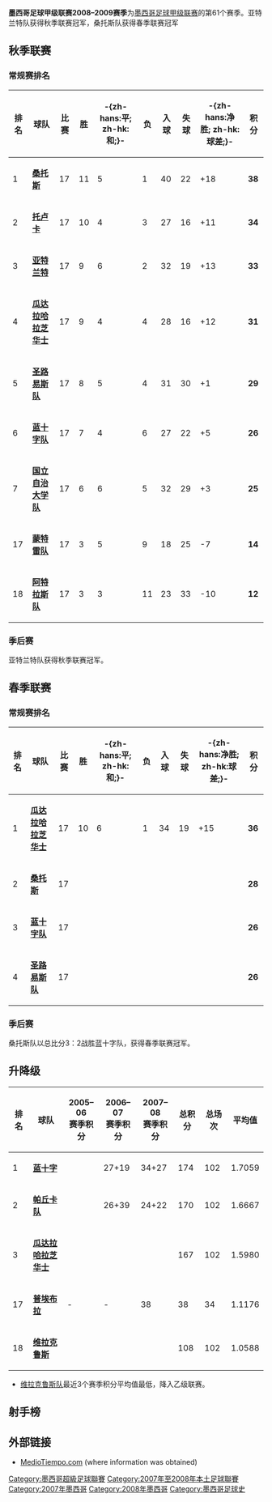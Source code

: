 '''墨西哥足球甲级联赛2008–2009赛季'''为[[墨西哥足球甲级联赛|墨西哥足球甲级联赛]]的第61个赛季。亚特兰特队获得秋季联赛冠军，桑托斯队获得春季联赛冠军

== 秋季联赛 ==
=== 常规赛排名 ===
{| class="wikitable sortable" style="text-align: center;"
! '''排名'''
!'''球队'''
!'''比赛'''
!'''胜'''
!'''-{zh-hans:平; zh-hk:和;}-'''
!'''负'''
!'''入球'''
!'''失球'''
!'''-{zh-hans:净胜; zh-hk:球差;}-'''
!'''积分'''
|- style="background: #D0F0C0;" 
|1||align="left"|'''[[桑托斯|桑托斯]]'''||17||11||5||1||40||22||+18||'''38'''
|- style="background: #E8FFD8;"
|2||align="left"|'''[[托卢卡足球俱乐部|托卢卡]]'''||17||10||4||3||27||16||+11||'''34'''
|- style="background: #E8FFD8;"
|3||align="left"|'''[[亚特兰特足球俱乐部|亚特兰特]]'''||17||9||6||2||32||19||+13||'''33'''
|- style="background: #F0F0F0;"
|4||align="left"|'''[[瓜达拉哈拉芝华士|瓜达拉哈拉芝华士]]'''||17||9||4||4||28||16||+12||'''31'''
|- style="background: #F0F0F0;"
|5||align="left"|'''[[圣路易斯足球俱乐部|圣路易斯队]]'''||17||8||5||4||31||30||+1||'''29'''
|- style="background: #F0F0F0;"
|6||align="left"|'''[[蓝十字足球俱乐部|蓝十字队]]'''||17||7||4||6||27||22||+5||'''26'''
|- style="background: #F0F0F0;"
|7||align="left"|'''[[国立自治大学俱乐部|国立自治大学队]]'''||17||6||6||5||32||29||+3||'''25'''
|- style="background: #F0F0F0;"
|17||align="left"|'''[[蒙特雷足球俱乐部|蒙特雷队]]'''||17||3||5||9||18||25||-7||'''14'''
|- style="background: #F0F0F0;"
|18||align="left"|'''[[阿特拉斯足球俱乐部|阿特拉斯队]]'''||17||3||3||11||23||33||-10||'''12'''
|}

=== 季后赛 ===
亚特兰特队获得秋季联赛冠军。

== 春季联赛 ==
=== 常规赛排名 ===
{| class="wikitable sortable" style="text-align: center;"
! '''排名'''
!'''球队'''
!'''比赛'''
!'''胜'''
!'''-{zh-hans:平; zh-hk:和;}-'''
!'''负'''
!'''入球'''
!'''失球'''
!'''-{zh-hans:净胜; zh-hk:球差;}-'''
!'''积分'''
|- style="background: #D0F0C0;" 
|1||align="left"|'''[[瓜达拉哈拉芝华士|瓜达拉哈拉芝华士]]'''||17||10||6||1||34||19||+15||'''36'''
|- style="background: #E8FFD8;"
|2||align="left"|'''[[桑托斯|桑托斯]]'''||17||||||||||||||'''28'''
|- style="background: #E8FFD8;"
|3||align="left"|'''[[蓝十字足球俱乐部|蓝十字队]]'''||17||||||||||||||'''26'''
|- style="background: #F0F0F0;"
|4||align="left"|'''[[圣路易斯足球俱乐部|圣路易斯队]]'''||17||||||||||||||'''26'''

|}

=== 季后赛 ===
桑托斯队以总比分3：2战胜蓝十字队，获得春季联赛冠军。

== 升降级 ==
{| class="wikitable sortable" style="text-align: left;"
! '''排名'''
!'''球队'''
!'''2005–06<br/>赛季积分'''
!'''2006–07<br/>赛季积分'''
!'''2007–08<br/>赛季积分'''
!'''总积分'''
!'''总场次'''
!'''平均值'''
|- style="background: #F0F0F0;" 
|1||align="left"|'''[[蓝十字足球俱乐部|蓝十字]]'''|| || 27+19|| 34+27|| 174|| 102||1.7059
|- style="background: #F0F0F0;"
|2||align="left"|'''[[帕丘卡足球俱乐部|帕丘卡队]]'''|| ||26+39 || 24+22|| 170|| 102||1.6667 
|- style="background: #F0F0F0;"
|3||align="left"|'''[[瓜达拉哈拉芝华士|瓜达拉哈拉芝华士]]'''|| || || || 167|| 102||1.5980
|- style="background: #F0F0F0;"
|17||align="left"|'''[[普埃布拉足球俱乐部|普埃布拉]]'''||-||-||38 || 38|| 34||1.1176
|- style="background: #FFCCCC;"
|18||align="left"|'''[[维拉克鲁斯红鲨鱼|维拉克鲁斯]]'''|| || || || 108|| 102||1.0588
|}
*[[维拉克鲁斯红鲨鱼|维拉克鲁斯队]]最近3个赛季积分平均值最低，降入乙级联赛。


== 射手榜 ==

==外部链接==
* [https://web.archive.org/web/20080125200627/http://www.mediotiempo.com/fmf/primera/clausura_2008/jornada.php?j=1 MedioTiempo.com] (where information was obtained)

{{墨甲赛季}}

[[Category:墨西哥超級足球聯賽|Category:墨西哥超級足球聯賽]]
[[Category:2007年至2008年本土足球聯賽|Category:2007年至2008年本土足球聯賽]]
[[Category:2007年墨西哥|Category:2007年墨西哥]]
[[Category:2008年墨西哥|Category:2008年墨西哥]]
[[Category:墨西哥足球史|Category:墨西哥足球史]]